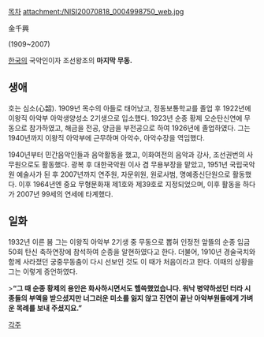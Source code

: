[[목차]]
attachment:/NISI20070818_0004998750_web.jpg

金千興

(1909~2007)

[[한국]]의 국악인이자 조선왕조의 '''마지막 무동.'''

== 생애 == 
호는 심소(心韶).  1909년 목수의 아들로 태어났고, 정동보통학교를 졸업 후 1922년에 이왕직 아악부 아악생양성소 2기생으로 입소했다. 1923년 순종 황제 오순탄신연에 무동으로 참가하였고, 해금을 전공, 양금을 부전공으로 하여 1926년에 졸업하였다. 그는 1940년까지 이왕직 아악부에 근무하며 아악수, 아악수장을 역임했다.

1940년부터 민간음악인들과 음악활동을 했고, 이화여전의 음악과 강사, 조선권번의 사무원으로도 활동했다. 광복 후 대한국악원 이사 겸 무용부장을 맡았고, 1951년 국립국악원 예술사가 된 후 2007년까지 연주원, 자문위원, 원로사범, 명예종신단원으로 활동했다. 이후 1964년엔 중요 무형문화재  제1호와 제39호로 지정되었으며, 이후 활동을 하다가 2007년 99세의 연세에 타계했다.

== 일화 ==
1932년 이른 봄 그는 이왕직 아악부 2기생 중 무동으로 뽑혀 인정전 앞뜰의 순종 임금 50회 탄신 축하연장에 참석하여 순종을 알현하였다고 한다. 더불어, 1910년 경술국치와 함께 사라졌던 궁중무동춤이 다시 선보인 것도 이 때가 처음이라고 한다. 이때의 상황을 그는 이렇게 증언하였다.

>'''“그 때 순종 황제의 용안은 화사하시면서도 핼쓱했었습니다. 워낙 병약하셨던 터라 시종들의 부액을 받으셨지만 너그러운 미소를 잃지 않고 진연이 끝난 아악부원들에게 가벼운 목례를 보내 주셨지요.”'''


[[각주]] 


